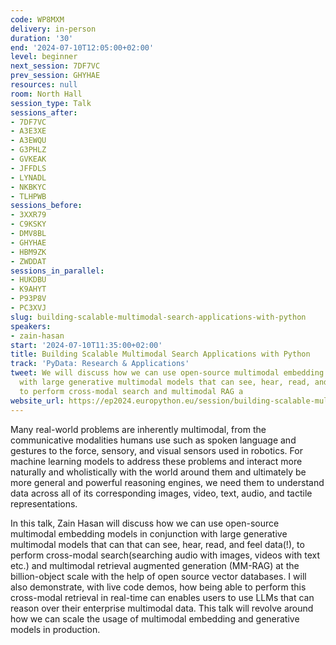 ```yaml
---
code: WP8MXM
delivery: in-person
duration: '30'
end: '2024-07-10T12:05:00+02:00'
level: beginner
next_session: 7DF7VC
prev_session: GHYHAE
resources: null
room: North Hall
session_type: Talk
sessions_after:
- 7DF7VC
- A3E3XE
- A3EWQU
- G3PHLZ
- GVKEAK
- JFFDLS
- LYNADL
- NKBKYC
- TLHPWB
sessions_before:
- 3XXR79
- C9KSKY
- DMV8BL
- GHYHAE
- HBM9ZK
- ZWDDAT
sessions_in_parallel:
- HUKDBU
- K9AHYT
- P93P8V
- PC3XVJ
slug: building-scalable-multimodal-search-applications-with-python
speakers:
- zain-hasan
start: '2024-07-10T11:35:00+02:00'
title: Building Scalable Multimodal Search Applications with Python
track: 'PyData: Research & Applications'
tweet: We will discuss how we can use open-source multimodal embedding models in conjunction
  with large generative multimodal models that can see, hear, read, and feel data(!),
  to perform cross-modal search and multimodal RAG a
website_url: https://ep2024.europython.eu/session/building-scalable-multimodal-search-applications-with-python
---
```


Many real-world problems are inherently multimodal, from the communicative modalities humans use such as spoken language and gestures to the force, sensory, and visual sensors used in robotics. For machine learning models to address these problems and interact more naturally and wholistically with the world around them and ultimately be more general and powerful reasoning engines, we need them to understand data across all of its corresponding images, video, text, audio, and tactile representations.

In this talk, Zain Hasan will discuss how we can use open-source multimodal embedding models in conjunction with large generative multimodal models that can that can see, hear, read, and feel data(!), to perform cross-modal search(searching audio with images, videos with text etc.) and multimodal retrieval augmented generation (MM-RAG) at the billion-object scale with the help of open source vector databases. I will also demonstrate, with live code demos, how being able to perform this cross-modal retrieval in real-time can enables users to use LLMs that can reason over their enterprise multimodal data. This talk will revolve around how we can scale the usage of multimodal embedding and generative models in production.
